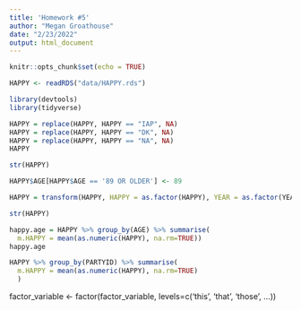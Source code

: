 ```yaml
---
title: 'Homework #5'
author: "Megan Groathouse"
date: "2/23/2022"
output: html_document
---
```


```r
knitr::opts_chunk$set(echo = TRUE)
```


```r
HAPPY <- readRDS("data/HAPPY.rds")
```

```r
library(devtools)
library(tidyverse)
```

```r
HAPPY = replace(HAPPY, HAPPY == "IAP", NA)
HAPPY = replace(HAPPY, HAPPY == "DK", NA)
HAPPY = replace(HAPPY, HAPPY == "NA", NA)
HAPPY
```


```r
str(HAPPY)
```
```r
HAPPY$AGE[HAPPY$AGE == '89 OR OLDER'] <- 89
```


```r
HAPPY = transform(HAPPY, HAPPY = as.factor(HAPPY), YEAR = as.factor(YEAR), AGE = as.numeric(AGE), SEX = as.factor(SEX), MARITAL = as.factor(MARITAL), DEGREE = as.factor(DEGREE), FINRELA = as.factor(FINRELA), HEALTH = as.factor(HEALTH), PARTYID = as.factor(PARTYID), POLVIEWS = as.factor(POLVIEWS))  %>% mutate(MARITAL = factor(MARITAL, levels = c("NEVER MARRIED", "MARRIED", "SEPARATED", "DIVORCED", "WIDOWED"))) %>% mutate(DEGREE = factor(DEGREE, levels = c("LT HIGH SCHOOL", "HIGH SCHOOL", "JUNIOR COLLEGE", "BACHELOR", "GRADUATE"))) %>% mutate(FINRELA = factor(FINRELA, levels = c("FAR BELOW AVERAGE", "BELOW AVERAGE", "AVERAGE", "ABOVE AVERAGE", "FAR ABOVE AVERAGE"))) %>% mutate(HEALTH = factor(HEALTH, levels = c("POOR", "FAIR", "GOOD", "EXCELLENT"))) %>% mutate(PARTYID = factor(PARTYID, levels = c("STRONG REPUBLICAN", "NOT STR REPUBLICAN", "IND,NEAR REP", "INDEPENDENT", "IND,NEAR DEM", "NOT STR DEMOCRAT", "STRONG DEMOCRAT", "OTHER PARTY"))) %>% mutate(POLVIEWS = factor(POLVIEWS, levels = c("EXTRMLY CONSERVATIVE", "CONSERVATIVE", "SLGHTLY CONSERVATIVE", "MODERATE", "SLIGHTLY LIBERAL", "LIBERAL", "EXTREMELY LIBERAL")))

str(HAPPY)
```
```r
happy.age = HAPPY %>% group_by(AGE) %>% summarise(
  m.HAPPY = mean(as.numeric(HAPPY), na.rm=TRUE))
happy.age

```

```r
HAPPY %>% group_by(PARTYID) %>% summarise(
  m.HAPPY = mean(as.numeric(HAPPY), na.rm=TRUE)
  )
```

factor_variable <- factor(factor_variable, levels=c('this', 'that', 'those', ...))
